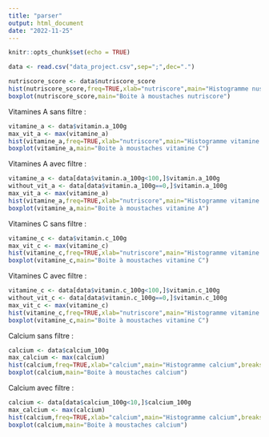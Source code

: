 ```yaml
---
title: "parser"
output: html_document
date: "2022-11-25"
---
```


```r
knitr::opts_chunk$set(echo = TRUE)
```

```r
data <- read.csv("data_project.csv",sep=";",dec=".")
```

```r
nutriscore_score <- data$nutriscore_score
hist(nutriscore_score,freq=TRUE,xlab="nutriscore",main="Histogramme nustriscore",breaks=100)
boxplot(nutriscore_score,main="Boite à moustaches nutriscore")
```
Vitamines A sans filtre :

```r
vitamine_a <- data$vitamin.a_100g
max_vit_a <- max(vitamine_a)
hist(vitamine_a,freq=TRUE,xlab="nutriscore",main="Histogramme vitamine A",breaks=100)
boxplot(vitamine_a,main="Boite à moustaches vitamine C")
```
Vitamines A avec filtre :

```r
vitamine_a <- data[data$vitamin.a_100g<100,]$vitamin.a_100g
without_vit_a <- data[data$vitamin.a_100g==0,]$vitamin.a_100g
max_vit_a <- max(vitamine_a)
hist(vitamine_a,freq=TRUE,xlab="nutriscore",main="Histogramme vitamine A",breaks=100)
boxplot(vitamine_a,main="Boite à moustaches vitamine A")
```

Vitamines C sans filtre :

```r
vitamine_c <- data$vitamin.c_100g
max_vit_c <- max(vitamine_c)
hist(vitamine_c,freq=TRUE,xlab="nutriscore",main="Histogramme vitamine C",breaks=100)
boxplot(vitamine_c,main="Boite à moustaches vitamine C")
```

Vitamines C avec filtre :

```r
vitamine_c <- data[data$vitamin.c_100g<100,]$vitamin.c_100g
without_vit_c <- data[data$vitamin.c_100g==0,]$vitamin.c_100g
max_vit_c <- max(vitamine_c)
hist(vitamine_c,freq=TRUE,xlab="nutriscore",main="Histogramme vitamine C",breaks=100)
boxplot(vitamine_c,main="Boite à moustaches vitamine C")
```

Calcium sans filtre :

```r
calcium <- data$calcium_100g
max_calcium <- max(calcium)
hist(calcium,freq=TRUE,xlab="calcium",main="Histogramme calcium",breaks=100,xlim = c(0,max_calcium))
boxplot(calcium,main="Boite à moustaches calcium")
```

Calcium avec filtre :

```r
calcium <- data[data$calcium_100g<10,]$calcium_100g
max_calcium <- max(calcium)
hist(calcium,freq=TRUE,xlab="calcium",main="Histogramme calcium",breaks=100,xlim = c(0,max_calcium))
boxplot(calcium,main="Boite à moustaches calcium")
```
